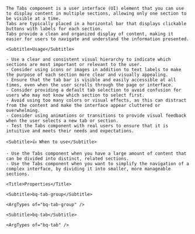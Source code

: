 
<div className="bq-doc__wrapper" data-theme="light">
  <div className="bq-doc__container" >
    <Title>Tabs or Tab Group</Title>

    The Tabs component is a user interface (UI) element that you can use to display content in multiple sections, allowing only one section to be visible at a time.
    Tabs are typically placed in a horizontal bar that displays clickable buttons with labels for each section.
    Tabs provide a clean and organized display of content, making it easier for users to navigate and understand the information presented.

    <Subtitle>Usage</Subtitle>

    - Use a clear and consistent visual hierarchy to indicate which sections are most important or relevant to the user.
    - Consider using icons or images in addition to text labels to make the purpose of each section more clear and visually appealing.
    - Ensure that the tab bar is visible and easily accessible at all times, even when the user scrolls through the page or interface.
    - Consider providing a default tab selection to avoid confusion for users who may not know which section to select first.
    - Avoid using too many colors or visual effects, as this can distract from the content and make the interface appear cluttered or overwhelming.
    - Consider using animations or transitions to provide visual feedback when the user selects a new tab or section.
    - Test the Tabs component with real users to ensure that it is intuitive and meets their needs and expectations.

    <Subtitle>👍 When to use</Subtitle>

    - Use the Tabs component when you have a large amount of content that can be divided into distinct, related sections.
    - Use the Tabs component when you want to simplify the navigation of a complex interface, by dividing it into smaller, more manageable sections.

    <Title>Properties</Title>

    <Subtitle>bq-tab-group</Subtitle>

    <ArgTypes of="bq-tab-group" />

    <Subtitle>bq-tab</Subtitle>

    <ArgTypes of="bq-tab" />
  </div>
</div>
